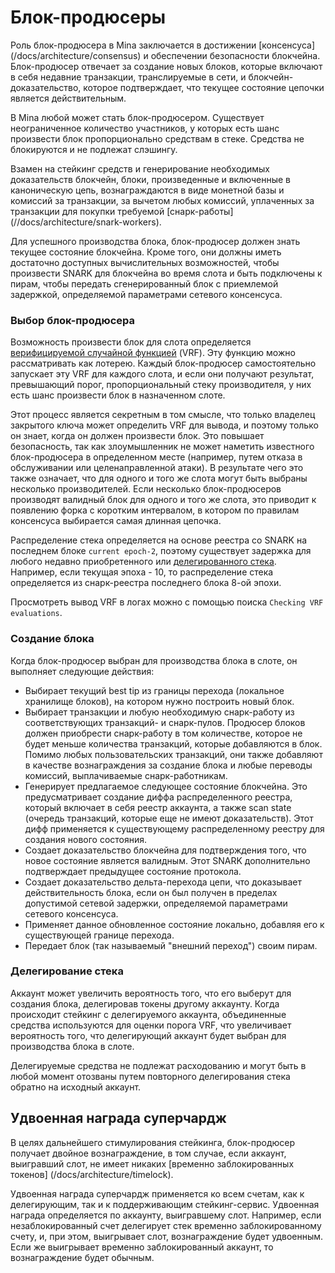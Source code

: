 
# Блок-продюсеры

Роль блок-продюсера в Mina заключается в достижении [консенсуса] (/docs/architecture/consensus) и обеспечении безопасности блокчейна. Блок-продюсер отвечает за создание новых блоков, которые включают в себя недавние транзакции, транслируемые в сети, и блокчейн-доказательство, которое подтверждает, что текущее состояние цепочки является действительным.

В Mina любой может стать блок-продюсером. Существует неограниченное количество участников, у которых есть шанс произвести блок пропорционально средствам в стеке. Средства не блокируются и не подлежат слэшингу.

Взамен на стейкинг средств и генерирование необходимых доказательств блокчейн, блоки, произведенные и включенные в каноническую цепь, вознаграждаются в виде монетной базы и комиссий за транзакции, за вычетом любых комиссий, уплаченных за транзакции для покупки требуемой [снарк-работы] (//docs/architecture/snark-workers).

Для успешного производства блока, блок-продюсер должен знать текущее состояние блокчейна. Кроме того, они должны иметь достаточно доступных вычислительных возможностей, чтобы произвести SNARK для блокчейна во время слота и быть подключены к пирам, чтобы передать сгенерированный блок с приемлемой задержкой, определяемой параметрами сетевого консенсуса.

### Выбор блок-продюсера

Возможность произвести блок для слота определяется [верифицируемой случайной функцией](https://en.wikipedia.org/wiki/Verifiable_random_function) (VRF). Эту функцию можно рассматривать как лотерею. Каждый блок-продюсер самостоятельно запускает эту VRF для каждого слота, и если они получают результат, превышающий порог, пропорциональный стеку производителя, у них есть шанс произвести блок в назначенном слоте. 

Этот процесс является секретным в том смысле, что только владелец закрытого ключа может определить VRF для вывода, и поэтому только он знает, когда он должен произвести блок. Это повышает безопасность, так как злоумышленник не может наметить известного блок-продюсера в определенном месте (например, путем отказа в обслуживании или целенаправленной атаки). В результате чего это также означает, что для одного и того же слота могут быть выбраны несколько производителей. Если несколько блок-продюсеров производят валидный блок для одного и того же слота, это приводит к появлению форка с коротким интервалом, в котором по правилам консенсуса выбирается самая длинная цепочка.

Распределение стека определяется на основе реестра со SNARK на последнем блоке `current epoch-2`, поэтому существует задержка для любого недавно приобретенного или [делегированного стека](#stake-delegation). Например, если текущая эпоха - 10, то распределение стека определяется из снарк-реестра последнего блока 8-ой эпохи.

<Alert>

Просмотреть вывод VRF в логах можно с помощью поиска `Checking VRF evaluations`.

</Alert>

### Создание блока

Когда блок-продюсер выбран для производства блока в слоте, он выполняет следующие действия:

* Выбирает текущий best tip из границы перехода (локальное хранилище блоков), на котором нужно построить новый блок.
* Выбирает транзакции и любую необходимую снарк-работу из соответствующих транзакций- и снарк-пулов. Продюсер блоков должен приобрести снарк-работу в том количестве, которое не будет меньше количества транзакций, которые добавляются в блок. Помимо любых пользовательских транзакций, они также добавляют в качестве вознаграждения за создание блока и любые переводы комиссий, выплачиваемые снарк-работникам.
* Генерирует предлагаемое следующее состояние блокчейна. Это предусматривает создание диффа распределенного реестра, который включает в себя реестр аккаунта, а также scan state (очередь транзакций, которые еще не имеют доказательств). Этот дифф применяется к существующему распределенному реестру для создания нового состояния.
* Создает доказательство блокчейна для подтверждения того, что новое состояние является валидным. Этот SNARK дополнительно подтверждает предыдущее состояние протокола.
* Создает доказательство дельта-перехода цепи, что доказывает действительность блока, если он был получен в пределах допустимой сетевой задержки, определяемой параметрами сетевого консенсуса.
* Применяет данное обновленное состояние локально, добавляя его к существующей границе перехода.
* Передает блок (так называемый "внешний переход") своим пирам.

### Делегирование стека

Аккаунт может увеличить вероятность того, что его выберут для создания блока, делегировав токены другому аккаунту. Когда происходит стейкинг с делегируемого аккаунта, объединенные средства используются для оценки порога VRF, что увеличивает вероятность того, что делегирующий аккаунт будет выбран для производства блока в слоте.

Делегируемые средства не подлежат расходованию и могут быть в любой момент отозваны путем повторного делегирования стека обратно на исходный аккаунт.

## Удвоенная награда суперчардж

В целях дальнейшего стимулирования стейкинга, блок-продюсер получает двойное вознаграждение, в том случае, если аккаунт, выигравший слот, не имеет никаких [временно заблокированных токенов] (/docs/architecture/timelock). 

Удвоенная награда суперчардж применяется ко всем счетам, как к делегирующим, так и к поддерживающим стейкинг-сервис. Удвоенная награда определяется по аккаунту, выигравшему слот. Например, если незаблокированный счет делегирует стек временно заблокированному счету, и, при этом, выигрывает слот, вознаграждение будет удвоенным. Если же выигрывает временно заблокированный аккаунт, то вознаграждение будет обычным.
